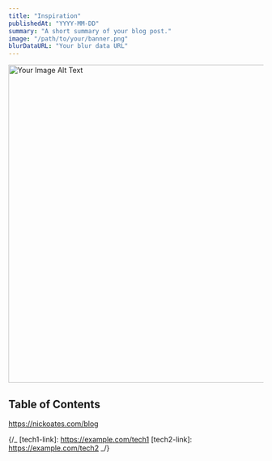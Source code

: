 ```yaml
---
title: "Inspiration"
publishedAt: "YYYY-MM-DD"
summary: "A short summary of your blog post."
image: "/path/to/your/banner.png"
blurDataURL: "Your blur data URL"
---
```


<Image
  src="/path/to/your/banner.png"
  width="1200"
  height="627"
  alt="Your Image Alt Text"
  placeholder="blur"
  blurDataURL="Your blur data URL"
  priority
/>

## Table of Contents

https://nickoates.com/blog

{/_ [tech1-link]: https://example.com/tech1
[tech2-link]: https://example.com/tech2 _/}
